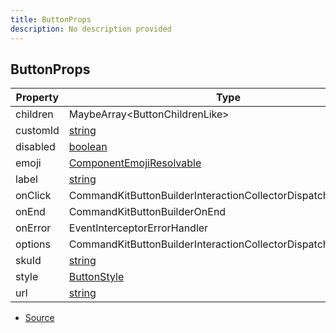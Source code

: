 ```yaml
---
title: ButtonProps
description: No description provided
---
```


## ButtonProps

| Property | Type | Value |
| ----------- | ----------- | ----------- |
| children | MaybeArray\<ButtonChildrenLike> | N/A |
| customId | [string](https://developer.mozilla.org/en-US/docs/Web/JavaScript/Reference/Global_Objects/String) | N/A |
| disabled | [boolean](https://developer.mozilla.org/en-US/docs/Web/JavaScript/Reference/Global_Objects/Boolean) | N/A |
| emoji | [ComponentEmojiResolvable](https://discord.js.org/docs/packages/discord.js/main/ComponentEmojiResolvable:TypeAlias) | N/A |
| label | [string](https://developer.mozilla.org/en-US/docs/Web/JavaScript/Reference/Global_Objects/String) | N/A |
| onClick | CommandKitButtonBuilderInteractionCollectorDispatch | N/A |
| onEnd | CommandKitButtonBuilderOnEnd | N/A |
| onError | EventInterceptorErrorHandler | N/A |
| options | CommandKitButtonBuilderInteractionCollectorDispatchContextData | N/A |
| skuId | [string](https://developer.mozilla.org/en-US/docs/Web/JavaScript/Reference/Global_Objects/String) | N/A |
| style | [ButtonStyle](https://discord-api-types.dev/api/discord-api-types-v10/enum/ButtonStyle) | N/A |
| url | [string](https://developer.mozilla.org/en-US/docs/Web/JavaScript/Reference/Global_Objects/String) | N/A |


- [Source](https://github.com/underctrl-io/commandkit/blob/83ef44f10b86e30835e8636786e5222cac412af9/packages/commandkit/src/components/v1/button/Button.ts#L14)